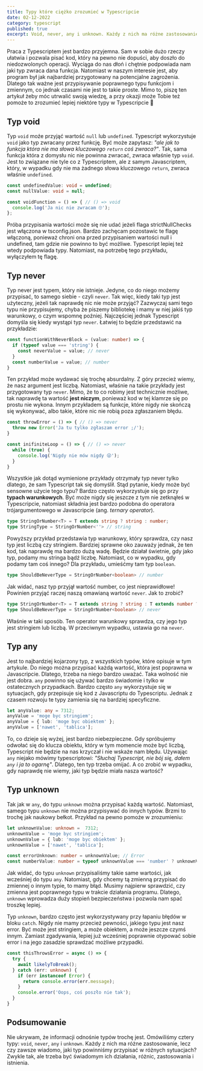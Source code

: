 ---
title: Typy które ciężko zrozumieć w Typescripcie
date: 02-12-2022
category: typescript
published: true
excerpt: Void, never, any i unknown. Każdy z nich ma różne zastosowanie. Natomiast czy zawsze wiadomo jaki typ powinniśmy przypisać w różnych sytuacjach? Zazwyczaj tak, ale trzeba być świadomym ich działania, różnic i istnienia.
---

Praca z Typescriptem jest bardzo przyjemna. Sam w sobie dużo rzeczy ułatwia i pozwala pisać kod, który na pewno nie dopuści, aby doszło do niedozwolonych operacji. Wyciąga do nas dłoń i chętnie podpowiada nam jaki typ zwraca dana funkcja. Natomiast w naszym interesie jest, aby program był jak najbardziej przygotowany na potencjalne zagrożenia. Dlatego tak ważne jest przypisywanie poprawnego typu funkcjom i zmiennym, co jednak czasami nie jest to takie proste. Mimo to, piszę ten artykuł żeby móc utrwalić swoją wiedzę, a przy okazji może Tobie też pomoże to zrozumieć lepiej niektóre typy w Typescripcie 👀

## Typ void

Typ `void` moźe przyjąć wartość `null` lub `undefined`. Typescript wykorzystuje `void` jako typ zwracany przez funkcję. Być może zapytasz: _"ale jak to funkcja która nie ma słowa kluczowego `return` coś zwraca?"_. Tak, sama funkcja która z domysłu nic nie powinna zwracać, zwraca właśnie typ `void`. Jest to związane nie tyle co z Typescriptem, ale z samym Javascriptem, który, w wypadku gdy nie ma żadnego słowa kluczowego `return`, zwraca właśnie `undefined`.

```ts
const undefinedValue: void = undefined;
const nullValue: void = null;

const voidFunction = () => { // () => void 
  console.log('Ja nic nie zwracam 🙄');
};
```

<Callout>Próba przypisania wartości może się nie udać jeżeli flaga strictNullChecks jest włączona w tsconfig.json. Bardzo zachęcam pozostawic te flagę włączoną, ponieważ chroni ona przed przypisaniem wartości null i undefined, tam gdzie nie powinno to być możliwe. Typescript lepiej też wtedy podpowiada typy. Natomiast, na potrzebę tego przykładu, wyłączyłem tę flagę.</Callout>

## Typ never

Typ never jest typem, który nie istnieje. Jedyne, co do niego możemy przypisać, to samego siebie - czyli `never`. Tak więc, kiedy taki typ jest użyteczny, jeżeli tak naprawdę nic nie może przyjąć? Zazwyczaj sami tego typu nie przypisujemy, chyba że piszemy bibliotekę i mamy w niej jakiś typ warunkowy, o czym wspomnę poźniej. Najczęściej jednak Typescript domyśla się kiedy wystąpi typ `never`. Łatwiej to będzie przedstawić na przykładzie:

```ts
const functionWithNeverBlock = (value: number) => {
  if (typeof value === 'string') {
    const neverValue = value; // never
  }
  const numberValue = value; // number
}
```

Ten przykład może wydawać się trochę absurdalny. Z góry przecież wiemy, że nasz argument jest liczbą. Natomiast, właśnie na takie przykłady jest przygotowany typ `never`. Mimo, że to co robimy jest technicznie możliwe, tak naprawdę ta wartość __jest niczym__, ponieważ kod w tej klamrze się po prostu nie wykona. Innym przykładem są funkcje, które nigdy nie skończą się wykonywać, albo takie, które nic nie robią poza zgłaszaniem błędu.

```ts
const throwError = () => { // () => never
  throw new Error('Ja tu tylko zgłaszam error ;/');
}

const inifiniteLoop = () => { // () => never
  while (true) {
    console.log('Nigdy nie mów nigdy 😜');
  }
}
```

Wszystkie jak dotąd wymienione przykłady otrzymały typ never tylko dlatego, że sam Typescript tak się domyślił. Stąd pytanie, kiedy może być sensowne użycie tego typu? Bardzo często wykorzystuje się go przy __typach warunkowych__. Być może nigdy się jeszcze z tym nie zetknąłeś w Typescripcie, natomiast składnia jest bardzo podobna do operatora trójargumentowego w Javascripcie (ang. _ternary operator_).

```ts
type StringOrNumber<T> = T extends string ? string : number;
type StringType = StringOrNumber<''> // string
```

Powyższy przykład przedstawia typ warunkowy, który sprawdza, czy nasz typ jest liczbą czy stringiem. Bardziej sprawne oko zauważy jednak, że ten kod, tak naprawdę ma bardzo dużą wadę. Będzie działał świetnie, gdy jako typ, podamy mu stringa bądź liczbę. Natomiast, co w wypadku, gdy podamy tam coś innego? Dla przykładu, umieśćmy tam typ `boolean`.

```ts
type ShouldBeNeverType = StringOrNumber<boolean> // number
```

Jak widać, nasz typ przyjął wartość number, co jest nieprawidłowe! Powinien przyjąć raczej naszą omawianą wartość `never`. Jak to zrobić?

```ts
type StringOrNumber<T> = T extends string ? string : T extends number ? number : never;
type ShouldBeNeverType = StringOrNumber<boolean> // never
```

Właśnie w taki sposób. Ten operator warunkowy sprawdza, czy jego typ jest stringiem lub liczbą. W przeciwnym wypadku, ustawia go na `never`.

## Typ any

Jest to najbardziej kojarzony typ, z wszystkich typów, które opisuje w tym artykule. Do niego można przypisać każdą wartość, która jest poprawna w Javascripcie. Dlatego, trzeba na niego bardzo uważać. Taka wolność nie jest dobra. `any` powinno się używać bardzo świadomie i tylko w ostatecznych przypadkach. Bardzo często `any` wykorzystuje się w sytuacjach, gdy przepisuje się kod z Javascriptu do Typescriptu. Jednak z czasem rozwoju te typy zamienia się na bardziej specyficzne.

```ts
let anyValue: any = 7312;
anyValue = 'moge byc stringiem';
anyValue = { lub: 'moge byc obiektem' };
anyValue = ['nawet', 'tablica'];
```

To, co dzieje się wyżej, jest bardzo niebezpieczne. Gdy spróbujemy odwołać się do klucza obiektu, który w tym momencie może być liczbą, Typescript nie będzie na nas krzyczał i nie wskaże nam błędu. Używając `any` niejako mówimy typescriptowi: _"Słuchaj Typescript, nie bój się, dałem `any` i ja to ogarnę"_. Dlatego, ten typ trzeba omijać. A co zrobić w wypadku, gdy naprawdę nie wiemy, jaki typ będzie miała nasza wartość?

## Typ unknown

Tak jak w `any`, do typu `unknown` można przypisać każdą wartość. Natomiast, samego typu `unknown` nie można przypisywać do innych typów. Brzmi to trochę jak naukowy bełkot. Przykład na pewno pomoże w zrozumieniu:

```ts
let unknownValue: unknown =  7312;
unknownValue = 'moge byc stringiem';
unknownValue = { lub: 'moge byc obiektem' };
unknownValue = ['nawet', 'tablica'];

const errorUnknown: number = unknownValue; // Error
const numberValue: number = typeof unknownValue === 'number' ? unknownValue : 0; // unknownValue || 0
```

Jak widać, do typu `unknown` przypisaliśmy takie same wartości, jak wcześniej do typu `any`. Natomiast, gdy chcemy tą zmienną przypisać do zmiennej o innym typie, to mamy błąd. Musimy najpierw sprawdzić, czy zmienna jest poprawnego typu w trakcie działania programu. Dlatego, `unknown` wprowadza duży stopień bezpieczeństwa i pozwola nam spać troszkę lepiej.

Typ `unknown`, bardzo często jest wykorzystywany przy łapaniu błędów w bloku `catch`. Nigdy nie mamy przecież pewności, jakiego typu jest nasz error. Być może jest stringiem, a może obiektem, a może jeszcze czymś innym. Zamiast zgadywania, lepiej już wcześniej poprawnie otypować sobie error i na jego zasadzie sprawdzać możliwe przypadki.

```ts
const thisThrowsError = async () => {
  try {
    await likelyToBreak();
  } catch (err: unknown) {
    if (err instanceof Error) {
      return console.error(err.message);
    }
    console.error('Oops, coś poszło nie tak');
  }
}
```

## Podsumowanie

Nie ukrywam, że informacji odnośnie typów trochę jest. Omówiliśmy cztery typy: `void`, `never`, `any` i `unknown`. Każdy z nich ma różne zastosowanie, lecz czy zawsze wiadomo, jaki typ powinniśmy przypisać w różnych sytuacjach? Zwykle tak, ale trzeba być świadomym ich działania, różnic, zastosowania i istnienia.
